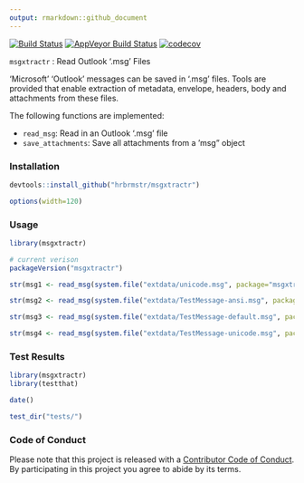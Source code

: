 ```yaml
---
output: rmarkdown::github_document
---
```

[![Build Status](https://travis-ci.org/hrbrmstr/msgxtractr.svg?branch=master)](https://travis-ci.org/hrbrmstr/msgxtractr)
[![AppVeyor Build Status](https://ci.appveyor.com/api/projects/status/github/hrbrmstr/msgxtractr?branch=master&svg=true)](https://ci.appveyor.com/project/hrbrmstr/msgxtractr)
[![codecov](https://codecov.io/gh/hrbrmstr/msgxtractr/branch/master/graph/badge.svg)](https://codecov.io/gh/hrbrmstr/msgxtractr)

`msgxtractr` : Read Outlook '.msg' Files

'Microsoft' 'Outlook' messages can be saved in '.msg' files. Tools are provided that enable extraction of metadata, envelope, headers, body and attachments from these files.

The following functions are implemented:

- `read_msg`:	Read in an Outlook '.msg' file
- `save_attachments`:	Save all attachments from a 'msg" object

### Installation

```r
devtools::install_github("hrbrmstr/msgxtractr")
```

```r
options(width=120)
```

### Usage

```r
library(msgxtractr)

# current verison
packageVersion("msgxtractr")

str(msg1 <- read_msg(system.file("extdata/unicode.msg", package="msgxtractr")))

str(msg2 <- read_msg(system.file("extdata/TestMessage-ansi.msg", package="msgxtractr")))

str(msg3 <- read_msg(system.file("extdata/TestMessage-default.msg", package="msgxtractr")))

str(msg4 <- read_msg(system.file("extdata/TestMessage-unicode.msg", package="msgxtractr")))
```

### Test Results

```r
library(msgxtractr)
library(testthat)

date()

test_dir("tests/")
```

### Code of Conduct

Please note that this project is released with a [Contributor Code of Conduct](CONDUCT.md). By participating in this project you agree to abide by its terms.

